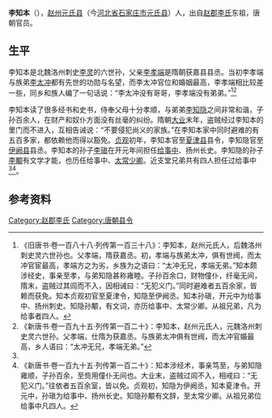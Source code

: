 '''李知本'''（{{bd|？||？| |}}），[[赵州_(河北)|赵州]][[元氏县|元氏县]]（今[[河北省|河北省]][[石家庄市|石家庄市]][[元氏县|元氏县]]）人，出自[[赵郡李氏|赵郡李氏]]东祖，唐朝官员。

==生平==
李知本是北魏洛州刺史[[李灵_(北魏)|李灵]]的六世孙，父亲[[李孝端|李孝端]]是隋朝获嘉县县丞。当初李孝端与族弟[[李太冲|李太冲]]都有先世的功勋与名望，而李太冲官位和婚姻最高，李孝端相比较差一些，同乡和族人编了一句话说：“李太冲没有哥哥，李孝端没有弟弟。”<ref name=autogenerated1>《旧唐书·卷一百八十八·列传第一百三十八》：李知本，赵州元氏人，后魏洛州刺史灵六世孙也。父孝端，隋获嘉丞。初，孝端与族弟太冲，俱有世阀，而太冲官宦最高，孝端方之为劣，乡族为之语曰：“太冲无兄，孝端无弟。”知本颇涉经史，事亲至孝，与弟知隐甚称雍睦。子孙百余口，财物僮仆，纤毫无间，隋末，盗贼过其闾而不入，因相诫曰：“无犯义门。”同时避难者五百余家，皆赖而获免。知本贞观初官至夏津令，知隐至伊阙丞。知本孙瑱，开元中为给事中、扬州刺史。知隐孙颙，有文词，亦历给事中、太常少卿。从祖兄弟，凡为给事者四人。</ref><ref>《新唐书·卷一百九十五·列传第一百二十》：李知本，赵州元氏人，元魏洛州刺史灵六世孙。父孝端，仕隋为获嘉丞。与族弟太冲俱有世阀，而太冲官婚最高，乡人语曰：“太冲无兄，孝端无弟。”</ref>

李知本读了很多经书和史书，侍奉父母十分孝顺，与弟弟[[李知隐|李知隐]]之间非常和谐，子孙百余人，在财产和奴仆方面没有丝毫的纠纷。隋朝[[大业_(年号)|大业]]末年，盗贼经过李知本的里门而不进入，互相告诫说：“不要侵犯尚义的家族。”在李知本家中同时避难的有五百多家，都依赖他而得以豁免。[[贞观_(唐朝)|贞观]]初年，李知本官至[[夏津县|夏津县]]县令，李知隐官至[[伊阙县|伊阙县]]县丞。李知本的孙子[[李瑱|李瑱]]在开元年间担任[[给事中|给事中]]、扬州长史。李知隐的孙子[[李颙_(唐朝)|李颙]]有文学才能，也历任给事中、[[太常少卿|太常少卿]]。近支堂兄弟共有四人担任过给事中<ref name=autogenerated1 /><ref>《新唐书·卷一百九十五·列传第一百二十》：知本涉经术，事亲笃至，与弟知隐雍顺，子孙百余，至赀用僮仆无间也。大业末，盗贼过闾不入，相戒曰：“无犯义门。”往依者五百余室，皆以免。贞观初，知隐为伊阙丞，知本夏津令。开元中，孙瑱为给事中、扬州长史。知隐孙颙有文辞，至太常少卿。从祖兄弟位给事中凡四人。</ref>。

==参考资料==
{{reflist}}

[[Category:赵郡李氏|Category:赵郡李氏]]
[[Category:唐朝县令|Category:唐朝县令]]